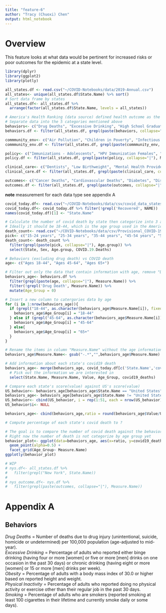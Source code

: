 ```yaml
---
title: "feature-6"
author: "Tracy (Chuoxi) Chen"
output: html_notebook
---
```


# Overview
This feature looks at what data would be pertinent for increased risks or poor outcomes for the epidemic at a state level.

``` r
library(dplyr)
library(ggplot2)
library(plotly)
```

``` r
all_states.df <- read.csv("~/COVID-Notebooks/data/2019-Annual.csv")
all_states<- unique(all_states.df$State.Name) %>% sort()
# Sort data frame by states 
all_states.df<- all_states.df %>% 
  arrange(factor(all_states.df$State.Name, levels = all_states))

# America's Health Ranking (data source) defined health outcome as the interaction betweenthe 4 asepcts: behaviors, commuinty & environment, policy, and clinical care
# Separate data into the 5 categories mentioned above
behaviors<- c("Drug Deaths", "Excessive Drinking", "High School Graduation", "Obesity", "Physical Inactivity", "Smoking")
behaviors.df <- filter(all_states.df, grepl(paste(behaviors, collapse="|"), Measure.Name))

commmunity_env<- c("Air Pollution", "Children in Poverty", "Infectious Disease", "Chlamydia", "Pertussis", "Salmonella", "Occupational Fatalities", "Violent Crime")
commmunity_env.df <- filter(all_states.df, grepl(paste(commmunity_env, collapse="|"), Measure.Name))

policy<- c("Immunizations - Adolescents", "HPV Immunization Females", "HPV Immunization Males", "Meningococcal Immunization", "Tdap Immunization", "Immunizations - Children", "Public Health Funding", "Uninsured")
policy.df <- filter(all_states.df, grepl(paste(policy, collapse="|"), Measure.Name))

clinical_care<- c("Dentists", "Low Birthweight", "Mental Health Providers", "Preventable Hospitalizations", "Primary Care Physicians")
clinical_care.df <- filter(all_states.df, grepl(paste(clinical_care, collapse="|"), Measure.Name))

outcomes<- c("Cancer Deaths", "Cardiovascular Deaths", "Diabetes", "Disparity in Health Stat", "Frequent Mental Distress", "Frequent Physical Distress", "Infant Mortality", "Premature Death") 
outcomes.df <- filter(all_states.df, grepl(paste(outcomes, collapse="|"), Measure.Name))
```
**note** measurement for each data type see appendix A

``` r
covid_today.df<- read.csv("~/COVID-Notebooks/data/csv/covid_data_states.csv")
covid_today.df<- covid_today.df %>% filter(!grepl('Recovered', NAME))
names(covid_today.df)[1] <- "State.Name"
```

```r
# Calculate the number of covid death by state then categorize into 3 age group: 15-44, 45-64, 65+
# Ideally it should be 18-44, which is the age group used in the America Health Ranking data. But CDC separate the data in increment of 5
death_count<- read.csv("~/COVID-Notebooks/data/csv/Provisional_COVID-19_Death_Counts_by_Sex__Age__and_State.csv")
pick<- c("15-24 years", "25-34 years", "35-44 years", "45-54 years", "55-64 years", "65-74 years", "75-84 years", "85 years and over	")
death_count<- death_count %>%
  filter(grepl(paste(pick, collapse="|"), Age.group)) %>%
  select(State, Sex, Age.group, COVID.19.Deaths)

```

``` r
# Behaviors (excluding drug death) vs COVID death
age<- c("Ages 18-44", "Ages 45-64", "Ages 65+")

# Filter out only the data that contain information with age, remove "Drug Death" because it is catergorize with different age groups
behaviors_age<- behaviors.df %>%
  filter(grepl(paste(age, collapse="|"), Measure.Name)) %>% 
  filter(!grepl('Drug Death', Measure.Name)) %>% 
  mutate(Age_Group = 0)

# Insert a new column to catergories data by age
for (i in 1:nrow(behaviors_age)){
  if (grepl("18-44", as.character(behaviors_age$Measure.Name[i]), fixed=TRUE) == TRUE){
    behaviors_age$Age_Group[i] = "18-44"
  } else if (grepl("45-64", as.character(behaviors_age$Measure.Name[i]), fixed=TRUE) == TRUE){
    behaviors_age$Age_Group[i] = "45-64"
  } else{
    behaviors_age$Age_Group[i] = "65+"
  } 
}

# Rename the items in column "Measure.Name" without the age information
behaviors_age$Measure.Name<- gsub("-.*","",behaviors_age$Measure.Name)

# Add information about each state's covid19 death 
behaviors_age<- merge(behaviors_age, covid_today.df[c('State.Name','covid19_deaths')], by='State.Name', all.x=TRUE) %>%
  # Pick out the information we are interested in 
  select(State.Name, Measure.Name, Value, Age_Group, covid19_deaths)

# Compare each state's score(value) against US's score(value)
US_behavior<- behaviors_age[behaviors_age$State.Name == "United States", ]
behaviors_age<- behaviors_age[behaviors_age$State.Name != "United States", ]
US_behavior<- cbind(US_behavior, i = rep(1:51, each = nrow(US_behavior)))
US_behavior$i<- NULL

behaviors_age<- cbind(behaviors_age,ratio = round(behaviors_age$Value/US_behavior$Value,2))

# Compute percentage of each state's covid death to ? 

```

```r
# The goal is to compare the number of covid death against the behavioral score for Excessive Drinking, Obesity, Physical Inactivity, Smoking, separated by three age group: 18-44, 45-65, 65+
# Right now the number of death is not categorize by age group yet 
behavior_plot<- ggplot(data=behaviors_age, aes(x=ratio, y=covid19_deaths, color=State.Name)) + 
  geom_point(alpha=0.5) +
  facet_grid(Age_Group~ Measure.Name)
ggplotly(behavior_plot)
```

``` r
# WIP
# nys.df<- all_states.df %>% 
#   filter(grepl("New York", State.Name))
# 
# nys_outcome.df<- nys.df %>%
#   filter(grepl(paste(outcomes, collapse="|"), Measure.Name))
```

# Appendix A
## Behaviors
*Drug Deaths* = Number of deaths due to drug injury (unintentional, suicide, homicide or undetermined) per 100,000 population (age-adjusted to mid-year).\
*Excessive Drinking* = Percentage of adults who reported either binge drinking (having four or more [women] or five or more [men] drinks on one occasion in the past 30 days) or chronic drinking (having eight or more [women] or 15 or more [men] drinks per week).\
*Obesity* = Percentage of adults with a body mass index of 30.0 or higher based on reported height and weight.\
*Physical Inactivity* = Percentage of adults who reported doing no physical activity or exercise other than their regular job in the past 30 days.\
*Smoking* = Percentage of adults who are smokers (reported smoking at least 100 cigarettes in their lifetime and currently smoke daily or some days).\

